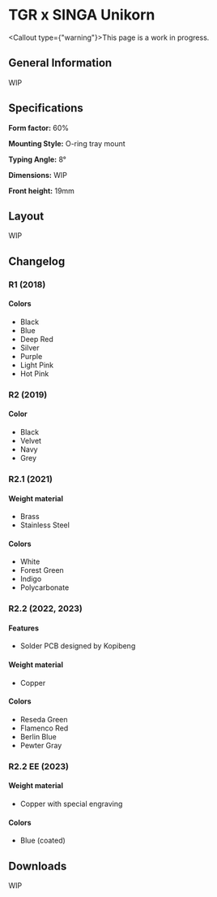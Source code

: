 
# TGR x SINGA Unikorn

<Callout type={"warning"}>This page is a work in progress.</Callout>

## General Information

WIP

## Specifications

**Form factor:** 60%

**Mounting Style:** O-ring tray mount

**Typing Angle:** 8°

**Dimensions:** WIP

**Front height:** 19mm

## Layout

WIP

## Changelog

### R1 (2018)

#### Colors
- Black
- Blue
- Deep Red
- Silver
- Purple
- Light Pink
- Hot Pink

### R2 (2019)

#### Color
- Black
- Velvet
- Navy
- Grey

### R2.1 (2021)

#### Weight material

- Brass
- Stainless Steel

#### Colors

- White
- Forest Green
- Indigo
- Polycarbonate

### R2.2 (2022, 2023)

#### Features

- Solder PCB designed by Kopibeng

#### Weight material

- Copper

#### Colors

- Reseda Green
- Flamenco Red
- Berlin Blue
- Pewter Gray

### R2.2 EE (2023)

#### Weight material

- Copper with special engraving

#### Colors

- Blue (coated)

## Downloads

WIP
